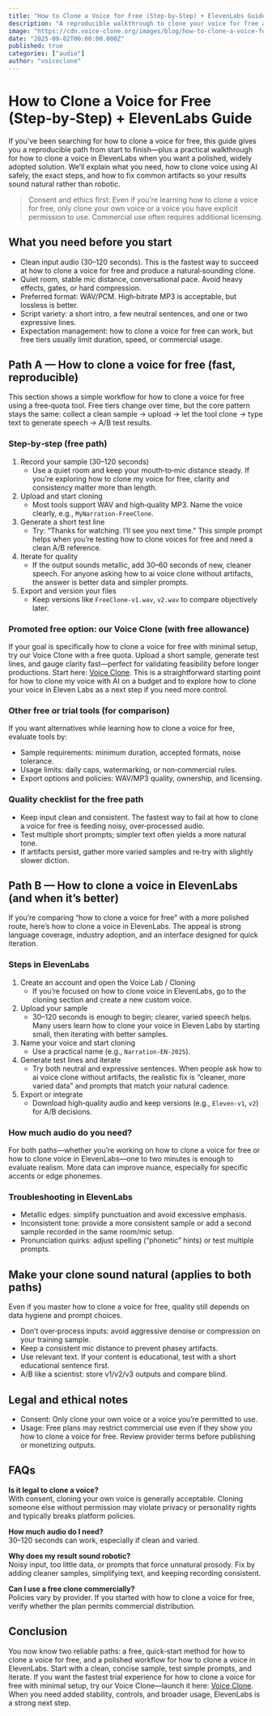 ```yaml
---
title: "How to Clone a Voice for Free (Step‑by‑Step) + ElevenLabs Guide"
description: "A reproducible walkthrough to clone your voice for free and with ElevenLabs—what you need, exact steps, quality tips, and legal notes."
image: "https://cdn.voice-clone.org/images/blog/how-to-clone-a-voice-for-free.png"
date: "2025-09-02T00:00:00.000Z"
published: true
categories: ["audio"]
author: "voiceclone"
---
```


# How to Clone a Voice for Free (Step‑by‑Step) + ElevenLabs Guide

If you’ve been searching for how to clone a voice for free, this guide gives you a reproducible path from start to finish—plus a practical walkthrough for how to clone a voice in ElevenLabs when you want a polished, widely adopted solution. We’ll explain what you need, how to clone voice using AI safely, the exact steps, and how to fix common artifacts so your results sound natural rather than robotic.

> Consent and ethics first: Even if you’re learning how to clone a voice for free, only clone your own voice or a voice you have explicit permission to use. Commercial use often requires additional licensing.

## What you need before you start

- Clean input audio (30–120 seconds). This is the fastest way to succeed at how to clone a voice for free and produce a natural‑sounding clone.
- Quiet room, stable mic distance, conversational pace. Avoid heavy effects, gates, or hard compression.
- Preferred format: WAV/PCM. High‑bitrate MP3 is acceptable, but lossless is better.
- Script variety: a short intro, a few neutral sentences, and one or two expressive lines.
- Expectation management: how to clone a voice for free can work, but free tiers usually limit duration, speed, or commercial usage.

## Path A — How to clone a voice for free (fast, reproducible)

This section shows a simple workflow for how to clone a voice for free using a free‑quota tool. Free tiers change over time, but the core pattern stays the same: collect a clean sample → upload → let the tool clone → type text to generate speech → A/B test results.

### Step‑by‑step (free path)

1. Record your sample (30–120 seconds)
   - Use a quiet room and keep your mouth‑to‑mic distance steady. If you’re exploring how to clone my voice for free, clarity and consistency matter more than length.
2. Upload and start cloning
   - Most tools support WAV and high‑quality MP3. Name the voice clearly, e.g., `MyNarration‑FreeClone`.
3. Generate a short test line
   - Try: “Thanks for watching. I’ll see you next time.” This simple prompt helps when you’re testing how to clone voices for free and need a clean A/B reference.
4. Iterate for quality
   - If the output sounds metallic, add 30–60 seconds of new, cleaner speech. For anyone asking how to ai voice clone without artifacts, the answer is better data and simpler prompts.
5. Export and version your files
   - Keep versions like `FreeClone‑v1.wav`, `v2.wav` to compare objectively later.

### Promoted free option: our Voice Clone (with free allowance)

If your goal is specifically how to clone a voice for free with minimal setup, try our Voice Clone with a free quota. Upload a short sample, generate test lines, and gauge clarity fast—perfect for validating feasibility before longer productions. Start here: [Voice Clone](/). This is a straightforward starting point for how to clone my voice with AI on a budget and to explore how to clone your voice in Eleven Labs as a next step if you need more control.

### Other free or trial tools (for comparison)

If you want alternatives while learning how to clone a voice for free, evaluate tools by:
- Sample requirements: minimum duration, accepted formats, noise tolerance.
- Usage limits: daily caps, watermarking, or non‑commercial rules.
- Export options and policies: WAV/MP3 quality, ownership, and licensing.

### Quality checklist for the free path

- Keep input clean and consistent. The fastest way to fail at how to clone a voice for free is feeding noisy, over‑processed audio.
- Test multiple short prompts; simpler text often yields a more natural tone.
- If artifacts persist, gather more varied samples and re‑try with slightly slower diction.

## Path B — How to clone a voice in ElevenLabs (and when it’s better)

If you’re comparing “how to clone a voice for free” with a more polished route, here’s how to clone a voice in ElevenLabs. The appeal is strong language coverage, industry adoption, and an interface designed for quick iteration.

### Steps in ElevenLabs

1. Create an account and open the Voice Lab / Cloning
   - If you’re focused on how to clone voice in ElevenLabs, go to the cloning section and create a new custom voice.
2. Upload your sample
   - 30–120 seconds is enough to begin; clearer, varied speech helps. Many users learn how to clone your voice in Eleven Labs by starting small, then iterating with better samples.
3. Name your voice and start cloning
   - Use a practical name (e.g., `Narration‑EN‑2025`).
4. Generate test lines and iterate
   - Try both neutral and expressive sentences. When people ask how to ai voice clone without artifacts, the realistic fix is “cleaner, more varied data” and prompts that match your natural cadence.
5. Export or integrate
   - Download high‑quality audio and keep versions (e.g., `Eleven‑v1`, `v2`) for A/B decisions.

### How much audio do you need?

For both paths—whether you’re working on how to clone a voice for free or how to clone voice in ElevenLabs—one to two minutes is enough to evaluate realism. More data can improve nuance, especially for specific accents or edge phonemes.

### Troubleshooting in ElevenLabs

- Metallic edges: simplify punctuation and avoid excessive emphasis.
- Inconsistent tone: provide a more consistent sample or add a second sample recorded in the same room/mic setup.
- Pronunciation quirks: adjust spelling (“phonetic” hints) or test multiple prompts.

## Make your clone sound natural (applies to both paths)

Even if you master how to clone a voice for free, quality still depends on data hygiene and prompt choices.

- Don’t over‑process inputs: avoid aggressive denoise or compression on your training sample.
- Keep a consistent mic distance to prevent phasey artifacts.
- Use relevant text. If your content is educational, test with a short educational sentence first.
- A/B like a scientist: store v1/v2/v3 outputs and compare blind.

## Legal and ethical notes

- Consent: Only clone your own voice or a voice you’re permitted to use.
- Usage: Free plans may restrict commercial use even if they show you how to clone a voice for free. Review provider terms before publishing or monetizing outputs.

## FAQs

**Is it legal to clone a voice?**  
With consent, cloning your own voice is generally acceptable. Cloning someone else without permission may violate privacy or personality rights and typically breaks platform policies.

**How much audio do I need?**  
30–120 seconds can work, especially if clean and varied.

**Why does my result sound robotic?**  
Noisy input, too little data, or prompts that force unnatural prosody. Fix by adding cleaner samples, simplifying text, and keeping recording consistent.

**Can I use a free clone commercially?**  
Policies vary by provider. If you started with how to clone a voice for free, verify whether the plan permits commercial distribution.

## Conclusion

You now know two reliable paths: a free, quick‑start method for how to clone a voice for free, and a polished workflow for how to clone a voice in ElevenLabs. Start with a clean, concise sample, test simple prompts, and iterate. If you want the fastest trial experience for how to clone a voice for free with minimal setup, try our Voice Clone—launch it here: [Voice Clone](/). When you need added stability, controls, and broader usage, ElevenLabs is a strong next step.

